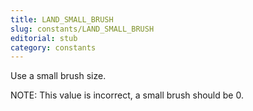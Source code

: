 ```yaml
---
title: LAND_SMALL_BRUSH
slug: constants/LAND_SMALL_BRUSH
editorial: stub
category: constants
---
```


<LSLConstant
	name="LAND_SMALL_BRUSH"
	type="integer"
	value="1"
/>

Use a small brush size.

NOTE: This value is incorrect, a small brush should be 0.
